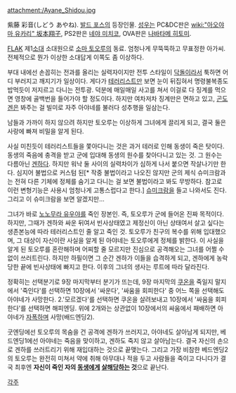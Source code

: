 attachment:/Ayane_Shidou.jpg

紫藤 彩音(しどう あやね). [[발드 포스]]의 등장인물. [[성우]]는 PC&DC판은 [[wiki:"아오야마 유카리" 坂本翔子]], PS2판은 [[네야 미치코]], OVA판은 [[나바타메 히토미]].

[[FLAK]] 제1[[소대]] 소대원으로 [[소마 토오루]]의 동료. 엄청나게 무뚝뚝하고 무표정한 아가씨. 전체적으로 뭔가 이상한 소대답게 이쪽도 좀 이상하다.

부대 내에선 손꼽히는 전과를 올리는 실력자이지만 전투 스타일이 [[닥돌]]이라서 툭하면 어디 부러지고 깨지기가 일상이다. 게다가 [[테러리스트]]만 보면 눈이 뒤집혀서 명령불복종도 밥먹듯이 저지르고 다니는 전투광. 덕분에 매일매일 사고를 쳐서 이걸로 다 징계를 먹으면 영창에 골백번을 들어가야 할 정도이다. 하지만 여차저차 징계만은 면하고 있고, [[곤도 겐]]은 봐주는 걸 빌미로 자주 아야네를 불러다 성추행을 일삼는다.

남들과 가까이 하지 않으려 하지만 토오루는 이상하게 그녀에게 끌리게 되고, 결국 둘은 사랑에 빠져 비밀을 알게 된다.

사실 미친듯이 테러리스트들을 쫓아다니는 것은 과거 테러로 인해 동생이 죽은 탓이다. 동생의 죽음에 충격을 받고 군에 입대해 동생의 원수를 찾아다니고 있는 것. 그 원수는 다름아닌 [[겐하]]다. 하지만 워낙 둘 사이의 실력차이가 심하게 나서 붙으면 작살나기만 한다. 심지어 불법으로 커스텀 된[* 작중 불법이라고 나오진 않지만 군의 제식 슈미크람과는 전혀 다른 기체에 정체를 숨기고 다니는 걸 보면 불법이라고 봐도 무방하다. 참고로 이런 변형기능은 사용시 엄청나게 고통스럽다고 한다.] [[슈미크람]]을 들고 나와서도 진다. 그리고 이 슈미크람을 보면 알겠지만...

그녀가 바로 [[노노무라 유우야]]를 죽인 장본인. 즉, 토오루가 군에 들어온 진짜 목적이다. 하지만, 그때가 겐하와 싸운 뒤여서 빈사상태였고 제정신이 아닌 상태여서 살고 싶다는 생존본능에 따라 테러리스트인 줄 알고 죽인 것. 토오루가 친구의 복수를 위해 입대했으며, 그 대상이 자신이란 사실을 알게 된 아야네는 토오루에게 정체를 밝한다. 이 사실을 알게 된 토오루를 혼란해하며 어찌할 줄 모르지만 진심으로 공격해오는 그녀를 어쩔 수 없이 쓰러트린다. 하지만 하필이면 그 순간 겐하가 이들을 습격하게 되고, 겐하에게 농락당한 끝에 빈사상태에 빠지고 한다. 이후의 그녀의 생사는 루트에 따라 달라진다. 

정확히는 선택분기로 9장 마지막부터 분기가 뜨는데, 9장 마지막의 [[쿠온]]을 죽일지 말지에서 '죽인다'를 선택하면 10장에서 '싸운다', '싸움을 회피한다' 중 어느 쪽을 선택해도 아야네가 사망한다. 2.'모르겠다'를 선택하면 쿠온을 살려보내고 10장에서 '싸움을 회피한다'를 선택하면 해피엔딩. 위에 2개와는 상관없이 10장에서의 싸움에서 패배하면 아야네가 [[자폭]]하며 사망(배드엔딩2).

굿엔딩에선 토오루의 목숨을 건 공격에 겐하가 쓰러지고, 아야네도 살아남게 되지만, 베드엔딩1에선 아야네는 죽음을 맞이하고, 겐하도 죽지 않고 살아남는다. 결국 자신의 손으로 겐하를 쓰러트리기 위해 재입대하는 것으로 끝맺는다. 그리고 가장 비참한 베드엔딩2의 토오루는 완전히 미쳐서 약에 취해 아무대나 적을 두고 사람들을 죽이고 다니다가 결국 최후엔 '''자신이 죽인 자의 [[동생]]에게 [[살해]]당하는 것'''으로 끝난다.

[[각주]]
